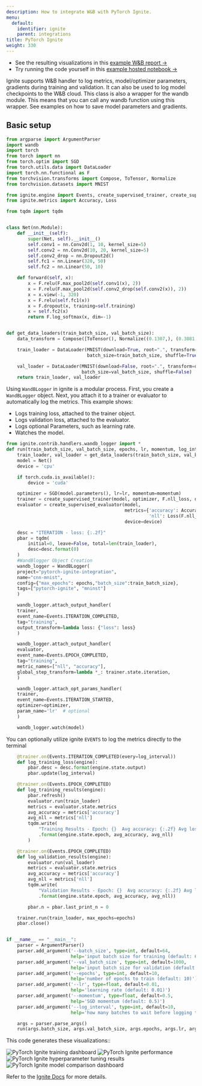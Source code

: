 ```yaml
---
description: How to integrate W&B with PyTorch Ignite.
menu:
  default:
    identifier: ignite
    parent: integrations
title: PyTorch Ignite
weight: 330
---
```


* See the resulting visualizations in this [example W&B report →](https://app.wandb.ai/example-team/pytorch-ignite-example/reports/PyTorch-Ignite-with-W%26B--Vmlldzo0NzkwMg)
* Try running the code yourself in this [example hosted notebook →](https://colab.research.google.com/drive/15e-yGOvboTzXU4pe91Jg-Yr7sae3zBOJ#scrollTo=ztVifsYAmnRr)

Ignite supports W&B handler to log metrics, model/optimizer parameters, gradients during training and validation. It can also be used to log model checkpoints to the W&B cloud. This class is also a wrapper for the wandb module. This means that you can call any wandb function using this wrapper. See examples on how to save model parameters and gradients.

## Basic setup

```python
from argparse import ArgumentParser
import wandb
import torch
from torch import nn
from torch.optim import SGD
from torch.utils.data import DataLoader
import torch.nn.functional as F
from torchvision.transforms import Compose, ToTensor, Normalize
from torchvision.datasets import MNIST

from ignite.engine import Events, create_supervised_trainer, create_supervised_evaluator
from ignite.metrics import Accuracy, Loss

from tqdm import tqdm


class Net(nn.Module):
    def __init__(self):
        super(Net, self).__init__()
        self.conv1 = nn.Conv2d(1, 10, kernel_size=5)
        self.conv2 = nn.Conv2d(10, 20, kernel_size=5)
        self.conv2_drop = nn.Dropout2d()
        self.fc1 = nn.Linear(320, 50)
        self.fc2 = nn.Linear(50, 10)

    def forward(self, x):
        x = F.relu(F.max_pool2d(self.conv1(x), 2))
        x = F.relu(F.max_pool2d(self.conv2_drop(self.conv2(x)), 2))
        x = x.view(-1, 320)
        x = F.relu(self.fc1(x))
        x = F.dropout(x, training=self.training)
        x = self.fc2(x)
        return F.log_softmax(x, dim=-1)


def get_data_loaders(train_batch_size, val_batch_size):
    data_transform = Compose([ToTensor(), Normalize((0.1307,), (0.3081,))])

    train_loader = DataLoader(MNIST(download=True, root=".", transform=data_transform, train=True),
                              batch_size=train_batch_size, shuffle=True)

    val_loader = DataLoader(MNIST(download=False, root=".", transform=data_transform, train=False),
                            batch_size=val_batch_size, shuffle=False)
    return train_loader, val_loader
```

Using `WandBLogger` in ignite is a modular process. First, you create a `WandBLogger` object. Next, you attach it to a trainer or evaluator to automatically log the metrics. This example shows:

* Logs training loss, attached to the trainer object.
* Logs validation loss, attached to the evaluator.
* Logs optional Parameters, such as learning rate.
* Watches the model.

```python
from ignite.contrib.handlers.wandb_logger import *
def run(train_batch_size, val_batch_size, epochs, lr, momentum, log_interval):
    train_loader, val_loader = get_data_loaders(train_batch_size, val_batch_size)
    model = Net()
    device = 'cpu'

    if torch.cuda.is_available():
        device = 'cuda'

    optimizer = SGD(model.parameters(), lr=lr, momentum=momentum)
    trainer = create_supervised_trainer(model, optimizer, F.nll_loss, device=device)
    evaluator = create_supervised_evaluator(model,
                                            metrics={'accuracy': Accuracy(),
                                                     'nll': Loss(F.nll_loss)},
                                            device=device)

    desc = "ITERATION - loss: {:.2f}"
    pbar = tqdm(
        initial=0, leave=False, total=len(train_loader),
        desc=desc.format(0)
    )
    #WandBlogger Object Creation
    wandb_logger = WandBLogger(
    project="pytorch-ignite-integration",
    name="cnn-mnist",
    config={"max_epochs": epochs,"batch_size":train_batch_size},
    tags=["pytorch-ignite", "mninst"]
    )

    wandb_logger.attach_output_handler(
    trainer,
    event_name=Events.ITERATION_COMPLETED,
    tag="training",
    output_transform=lambda loss: {"loss": loss}
    )

    wandb_logger.attach_output_handler(
    evaluator,
    event_name=Events.EPOCH_COMPLETED,
    tag="training",
    metric_names=["nll", "accuracy"],
    global_step_transform=lambda *_: trainer.state.iteration,
    )

    wandb_logger.attach_opt_params_handler(
    trainer,
    event_name=Events.ITERATION_STARTED,
    optimizer=optimizer,
    param_name='lr'  # optional
    )

    wandb_logger.watch(model)
```

You can optionally utilize ignite `EVENTS` to log the metrics directly to the terminal

```python
    @trainer.on(Events.ITERATION_COMPLETED(every=log_interval))
    def log_training_loss(engine):
        pbar.desc = desc.format(engine.state.output)
        pbar.update(log_interval)

    @trainer.on(Events.EPOCH_COMPLETED)
    def log_training_results(engine):
        pbar.refresh()
        evaluator.run(train_loader)
        metrics = evaluator.state.metrics
        avg_accuracy = metrics['accuracy']
        avg_nll = metrics['nll']
        tqdm.write(
            "Training Results - Epoch: {}  Avg accuracy: {:.2f} Avg loss: {:.2f}"
            .format(engine.state.epoch, avg_accuracy, avg_nll)
        )

    @trainer.on(Events.EPOCH_COMPLETED)
    def log_validation_results(engine):
        evaluator.run(val_loader)
        metrics = evaluator.state.metrics
        avg_accuracy = metrics['accuracy']
        avg_nll = metrics['nll']
        tqdm.write(
            "Validation Results - Epoch: {}  Avg accuracy: {:.2f} Avg loss: {:.2f}"
            .format(engine.state.epoch, avg_accuracy, avg_nll))

        pbar.n = pbar.last_print_n = 0

    trainer.run(train_loader, max_epochs=epochs)
    pbar.close()


if __name__ == "__main__":
    parser = ArgumentParser()
    parser.add_argument('--batch_size', type=int, default=64,
                        help='input batch size for training (default: 64)')
    parser.add_argument('--val_batch_size', type=int, default=1000,
                        help='input batch size for validation (default: 1000)')
    parser.add_argument('--epochs', type=int, default=10,
                        help='number of epochs to train (default: 10)')
    parser.add_argument('--lr', type=float, default=0.01,
                        help='learning rate (default: 0.01)')
    parser.add_argument('--momentum', type=float, default=0.5,
                        help='SGD momentum (default: 0.5)')
    parser.add_argument('--log_interval', type=int, default=10,
                        help='how many batches to wait before logging training status')

    args = parser.parse_args()
    run(args.batch_size, args.val_batch_size, args.epochs, args.lr, args.momentum, args.log_interval)
```

This code generates these visualizations::

<Frame>
    <img src="/images/integrations/pytorch-ignite-1.png" alt="PyTorch Ignite training dashboard"  />
</Frame>

<Frame>
    <img src="/images/integrations/pytorch-ignite-2.png" alt="PyTorch Ignite performance"  />
</Frame>

<Frame>
    <img src="/images/integrations/pytorch-ignite-3.png" alt="PyTorch Ignite hyperparameter tuning results"  />
</Frame>

<Frame>
    <img src="/images/integrations/pytorch-ignite-4.png" alt="PyTorch Ignite model comparison dashboard"  />
</Frame>

Refer  to the [Ignite Docs](https://pytorch.org/ignite/contrib/handlers.html#module-ignite.contrib.handlers.wandb_logger) for more details.
